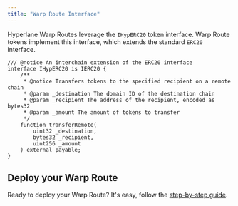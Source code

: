 ```yaml
---
title: "Warp Route Interface"
---
```


Hyperlane Warp Routes leverage the `IHypERC20` token interface. Warp Route tokens implement this interface, which extends the standard `ERC20` interface.

```solidity
/// @notice An interchain extension of the ERC20 interface
interface IHypERC20 is IERC20 {
    /**
     * @notice Transfers tokens to the specified recipient on a remote chain
     * @param _destination The domain ID of the destination chain
     * @param _recipient The address of the recipient, encoded as bytes32
     * @param _amount The amount of tokens to transfer
     */
    function transferRemote(
        uint32 _destination,
        bytes32 _recipient,
        uint256 _amount
    ) external payable;
}
```

## Deploy your Warp Route

Ready to deploy your Warp Route? It's easy, follow the [step-by-step guide](/docs/guides/quickstart/deploy-warp-route).
